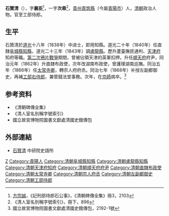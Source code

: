 {{明清人物信息框
| 姓名 = 石贊清
| 原名 =
| 圖片名稱= 
| 圖片大小 = 180px
| 圖片說明 = 
| 最高職務 = 工部右侍郎兼管錢法堂事務
| 國家 = 大清
| 爵位 = 
| 籍貫 = [[貴州|貴州]][[貴筑縣|貴筑縣]]
| 族裔 = 漢族
| 旗籍 = 
| 字號 = 字襄臣，一字次皋
| 諡號 = 
| 出生日期 = [[嘉慶|嘉慶]]十一年（1806年）
| 出生地點 = [[貴州|貴州]][[貴筑縣|貴筑縣]]
| 逝世日期 = [[同治|同治]]八年（1869年）
| 逝世地點 = [[北京|京師]]
| 墓葬 =
| 配偶 =
| 親屬 =
| 出身 = 
* 道光十八年戊戌科同進士出身
| 經歷 = 
| 著作 =
}}

'''石贊清'''（{{bd|1806年||1869年|catIdx=Qi祁}}），字'''襄臣'''<ref>[[方宗誠|方宗誠]]，《記刑部侍郎石公事》，《清朝碑傳全集》冊3，2103 </ref>，一字'''次皋'''<ref>《清人室名別稱字號索引》，冊下，896</ref>，[[貴州|貴州]][[貴筑縣|貴筑縣]]（今屬[[貴陽市|貴陽市]]）人，[[清朝|清朝]]政治人物。官至工部侍郎。

==生平==
石贊清於[[道光|道光]]十八年（1838年）中进士，即用知縣。道光二十年（1840年）任直隸[[阜城縣|阜城縣]][[知縣|知縣]]，道光二十三年（1843年）調[[盧龍縣|盧龍縣]]。歷升蘆臺撫民通判、[[天津府|天津府]]知府等職。[[第二次鴉片戰爭|第二次鴉片戰爭]]期間，曾被佔領天津的英軍扣押。升任[[順天府|順天府]]府尹，同治元年（1862年）升直隸布政使，次年改湖南布政使，曾護理湖南巡撫。同治五年（1866年）任[[太常寺卿|太常寺卿]]，轉宗人府府丞。同治七年（1868年）补授左副都御史，再補[[工部右侍郎|工部右侍郎]]，兼管錢法堂事務。次年，在[[北京|京師]]病卒。<ref>國立故宮博物院圖書文獻處清國史館傳包，2192-1號</ref>

== 参考资料 ==
{{reflist}}
*《清朝碑傳全集》
*《清人室名別稱字號索引》
*國立故宮博物院圖書文獻處清國史館傳包

==外部連結==
*[http://archive.ihp.sinica.edu.tw/ttscgi/ttsquery?0:0:mctauac:TM%3D%A5%DB%C3%D9%B2M 石贊清] {{Wayback|url=http://archive.ihp.sinica.edu.tw/ttscgi/ttsquery?0:0:mctauac:TM%3D%A5%DB%C3%D9%B2M |date=20190816130643 }} 中研院史語所

{{道光十八年戊戌科殿試金榜}}

{{Authority control}}

{{DEFAULTSORT:Shi石}}
[[Category:石姓|Z]]
[[Category:貴陽人|Category:貴陽人]]
[[Category:清朝阜城縣知縣|Category:清朝阜城縣知縣]]
[[Category:清朝盧龍縣知縣|Category:清朝盧龍縣知縣]]
[[Category:清朝天津府知府|Category:清朝天津府知府]]
[[Category:清朝順天府府尹|Category:清朝順天府府尹]]
[[Category:清朝直隸布政使|Category:清朝直隸布政使]]
[[Category:清朝太常寺卿|Category:清朝太常寺卿]]
[[Category:清朝宗人府丞|Category:清朝宗人府丞]]
[[Category:清朝左副都御史|Category:清朝左副都御史]]
[[Category:清朝工部侍郎|Category:清朝工部侍郎]]